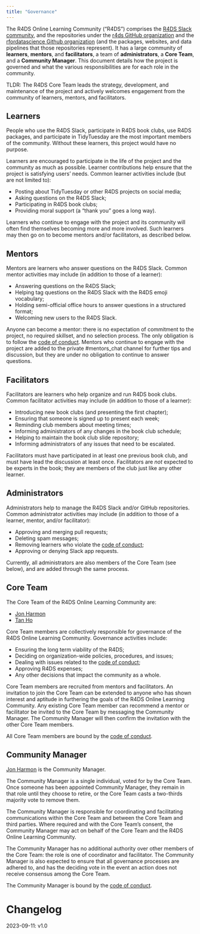 ```yaml
---
title: "Governance"
---
```


<!-- 
This governance model is adapted from:
- the nflverse governance model <https://raw.githubusercontent.com/nflverse/nflverse-org/main/GOVERNANCE.md>, which is adapted from:
- the ggplot2 governance model <https://github.com/tidyverse/ggplot2/blob/main/GOVERNANCE.md>
- the Benevolent dictator governance model by Ross Gardler and Gabriel Hanganu <http://oss-watch.ac.uk/resources/benevolentdictatorgovernancemodel>
- tidyverse tidyups governance notes: <https://github.com/tidyverse/tidyups/blob/main/004-governance.md>
and is licensed under CC-BY-SA-4.0
-->

The R4DS Online Learning Community ("R4DS") comprises the [R4DS Slack community](https://r4ds.io/join), and the repositories under the [r4ds GitHub organization](https://github.com/r4ds) and the [rfordatascience Github organization](https://github.com/rfordatascience) (and the packages, websites, and data pipelines that those repositories represent).
It has a large community of __learners__, __mentors__, and __facilitators__, a team of __administrators__, a __Core Team__, and a __Community Manager__. 
This document details how the project is governed and what the various responsibilities 
are for each role in the community.

TLDR: The R4DS Core Team leads the strategy, development, and maintenance of the 
project and actively welcomes engagement from the community of learners, mentors, and facilitators.

## Learners

People who use the R4DS Slack, participate in R4DS book clubs, use R4DS packages, and participate in TidyTuesday are the most important members of the community.
Without these learners, this project would have no purpose.

Learners are encouraged to participate in the life of the project and the community as much as possible.
Learner contributions help ensure that the project is satisfying users' needs. 
Common learner activities include (but are not limited to):

- Posting about TidyTuesday or other R4DS projects on social media;
- Asking questions on the R4DS Slack;
- Participating in R4DS book clubs;
- Providing moral support (a "thank you" goes a long way).

Learners who continue to engage with the project and its community will often find themselves becoming more and more involved. 
Such learners may then go on to become mentors and/or facilitators, as described below.

## Mentors

Mentors are learners who answer questions on the R4DS Slack.
Common mentor activities may include (in addition to those of a learner):

- Answering questions on the R4DS Slack;
- Helping tag questions on the R4DS Slack with the R4DS emoji vocabulary;
- Holding semi-official office hours to answer questions in a structured format;
- Welcoming new users to the R4DS Slack.

Anyone can become a mentor: there is no expectation of commitment to the project, 
no required skillset, and no selection process. 
The only obligation is to follow the [code of conduct](code_of_conduct.html).
Mentors who continue to engage with the project are added to the private #mentors_chat channel for further tips and discussion, but they are under no obligation to continue to answer questions. 

## Facilitators

Facilitators are learners who help organize and run R4DS book clubs.
Common facilitator activities may include (in addition to those of a learner):

- Introducing new book clubs (and presenting the first chapter);
- Ensuring that someone is signed up to present each week;
- Reminding club members about meeting times;
- Informing administrators of any changes in the book club schedule;
- Helping to maintain the book club slide repository;
- Informing administrators of any issues that need to be escalated.

Facilitators must have participated in at least one previous book club, and must have lead the discussion at least once.
Facilitators are *not* expected to be experts in the book; they are members of the club just like any other learner.

## Administrators

Administrators help to manage the R4DS Slack and/or GitHub repositories.
Common administrator activities may include (in addition to those of a learner, mentor, and/or facilitator):

- Approving and merging pull requests;
- Deleting spam messages;
- Removing learners who violate the [code of conduct](code_of_conduct.html);
- Approving or denying Slack app requests.

Currently, all administrators are also members of the Core Team (see below), and are added through the same process.

## Core Team

The Core Team of the R4DS Online Learning Community are:

- [Jon Harmon](https://github.com/jonthegeek)
- [Tan Ho](https://github.com/tanho63)

Core Team members are collectively responsible for governance of the R4DS Online Learning Community. Governance activities include:

- Ensuring the long term viability of the R4DS;
- Deciding on organization-wide policies, procedures, and issues;
- Dealing with issues related to the [code of conduct](code_of_conduct.html);
- Approving R4DS expenses;
- Any other decisions that impact the community as a whole.

Core Team members are recruited from mentors and facilitators. 
An invitation to join the Core Team can be extended to anyone who has shown interest and aptitude in furthering the goals of the R4DS Online Learning Community.
Any existing Core Team member can recommend a mentor or facilitator be invited to the Core Team by messaging the Community Manager. 
The Community Manager will then confirm the invitation with the other Core Team members.

All Core Team members are bound by the [code of conduct](code_of_conduct.html).

## Community Manager

[Jon Harmon](https://github.com/jonthegeek) is the Community Manager.

The Community Manager is a single individual, voted for by the Core Team. 
Once someone has been appointed Community Manager, they remain in that role until they choose to retire, or the Core Team casts a two-thirds majority vote to remove them.

The Community Manager is responsible for coordinating and facilitating communications within the Core Team and between the Core Team and third parties. 
Where required and with the Core Team’s consent, the Community Manager may act on behalf of the Core Team and the R4DS Online Learning Community.

The Community Manager has no additional authority over other members of the Core Team: the role is one of coordinator and facilitator. 
The Community Manager is also expected to ensure that all governance processes are adhered to, and has the deciding vote in the event an action does not receive consensus among the Core Team.

The Community Manager is bound by the [code of conduct](code_of_conduct.html).

# Changelog
2023-09-11: v1.0
